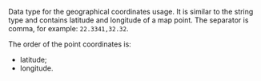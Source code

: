 Data type for the geographical coordinates usage. It is similar to the string type and contains latitude and longitude of a map point. The separator is comma, for example: `22.3341,32.32`.

  The order of the point coordinates is:

  - latitude;
  - longitude.